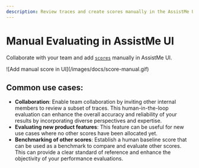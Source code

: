 ```yaml
---
description: Review traces and create scores manually in the AssistMe UI.
---
```


# Manual Evaluating in AssistMe UI

Collaborate with your team and add [`scores`](/docs/scores) manually in AssistMe UI.

<Frame>![Add manual score in UI](/images/docs/score-manual.gif)</Frame>

## Common use cases:

- **Collaboration**: Enable team collaboration by inviting other internal members to review a subset of traces. This human-in-the-loop evaluation can enhance the overall accuracy and reliability of your results by incorporating diverse perspectives and expertise.
- **Evaluating new product features**: This feature can be useful for new use cases where no other scores have been allocated yet.
- **Benchmarking of other scores**: Establish a human baseline score that can be used as a benchmark to compare and evaluate other scores. This can provide a clear standard of reference and enhance the objectivity of your performance evaluations.

